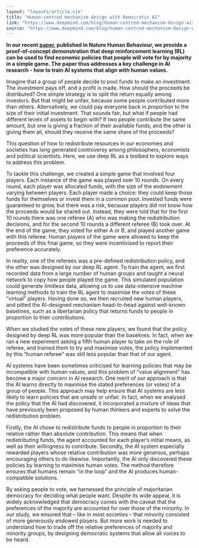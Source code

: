 ```yaml
---
layout: "layouts/article.njk"
title: "Human-centred mechanism design with Democratic AI"
link: "https://www.deepmind.com/blog/human-centred-mechanism-design-with-democratic-ai"
source: "https://www.deepmind.com/blog/human-centred-mechanism-design-with-democratic-ai"
---
```


**In our recent [paper](https://www.nature.com/articles/s41562-022-01383-x), published in Nature Human Behaviour, we provide a proof-of-concept demonstration that deep reinforcement learning (RL) can be used to find economic policies that people will vote for by majority in a simple game. The paper thus addresses a key challenge in AI research - how to train AI systems that align with human values.**

Imagine that a group of people decide to pool funds to make an investment. The investment pays off, and a profit is made. How should the proceeds be distributed? One simple strategy is to split the return equally among investors. But that might be unfair, because some people contributed more than others. Alternatively, we could pay everyone back in proportion to the size of their initial investment. That sounds fair, but what if people had different levels of assets to begin with? If two people contribute the same amount, but one is giving a fraction of their available funds, and the other is giving them all, should they receive the same share of the proceeds?

This question of how to redistribute resources in our economies and societies has long generated controversy among philosophers, economists and political scientists. Here, we use deep RL as a testbed to explore ways to address this problem.

To tackle this challenge, we created a simple game that involved four players. Each instance of the game was played over 10 rounds. On every round, each player was allocated funds, with the size of the endowment varying between players. Each player made a choice: they could keep those funds for themselves or invest them in a common pool. Invested funds were guaranteed to grow, but there was a risk, because players did not know how the proceeds would be shared out. Instead, they were told that for the first 10 rounds there was one referee (A) who was making the redistribution decisions, and for the second 10 rounds a different referee (B) took over. At the end of the game, they voted for either A or B, and played another game with this referee. Human players of the game were allowed to keep the proceeds of this final game, so they were incentivised to report their preference accurately.

In reality, one of the referees was a pre-defined redistribution policy, and the other was designed by our deep RL agent. To train the agent, we first recorded data from a large number of human groups and taught a neural network to copy how people played the game. This simulated population could generate limitless data, allowing us to use data-intensive machine learning methods to train the RL agent to maximise the votes of these “virtual” players. Having done so, we then recruited new human players, and pitted the AI-designed mechanism head-to-head against well-known baselines, such as a libertarian policy that returns funds to people in proportion to their contributions.

When we studied the votes of these new players, we found that the policy designed by deep RL was more popular than the baselines. In fact, when we ran a new experiment asking a fifth human player to take on the role of referee, and trained them to try and maximise votes, the policy implemented by this “human referee” was still less popular than that of our agent.

AI systems have been sometimes criticised for learning policies that may be incompatible with human values, and this problem of “value alignment” has become a major concern in AI research. One merit of our approach is that the AI learns directly to maximise the stated preferences (or votes) of a group of people. This approach may help ensure that AI systems are less likely to learn policies that are unsafe or unfair. In fact, when we analysed the policy that the AI had discovered, it incorporated a mixture of ideas that have previously been proposed by human thinkers and experts to solve the redistribution problem.

Firstly, the AI chose to redistribute funds to people in proportion to their relative rather than absolute contribution. This means that when redistributing funds, the agent accounted for each player’s initial means, as well as their willingness to contribute. Secondly, the AI system especially rewarded players whose relative contribution was more generous, perhaps encouraging others to do likewise. Importantly, the AI only discovered these policies by learning to maximise human votes. The method therefore ensures that humans remain “in the loop” and the AI produces human-compatible solutions.  

By asking people to vote, we harnessed the principle of majoritarian democracy for deciding what people want. Despite its wide appeal, it is widely acknowledged that democracy comes with the caveat that the preferences of the majority are accounted for over those of the minority. In our study, we ensured that – like in most societies – that minority consisted of more generously endowed players. But more work is needed to understand how to trade off the relative preferences of majority and minority groups, by designing democratic systems that allow all voices to be heard.